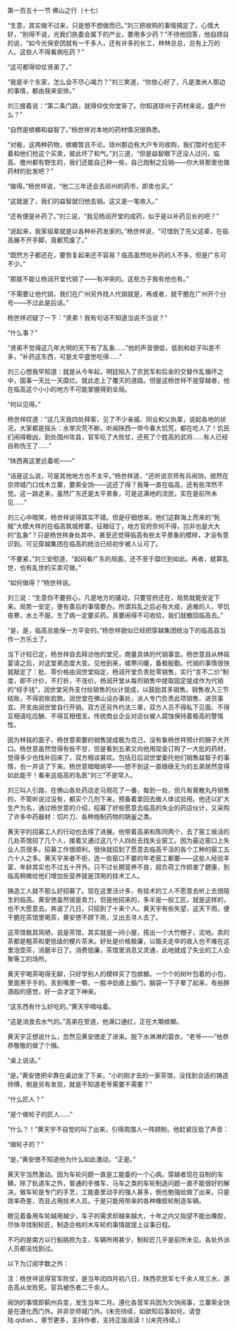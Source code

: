 

第一百五十一节 佛山之行（十七）

“生意，其实做不过来，只是想不想做而已。”刘三把收购的事情搞定了，心情大好，“别得不说，光我们执委会属下的产业，要用多少药？”不待他回答，他自顾自的说，“如今光保安团就有一千多人，还有许多的长工，林林总总，总有上万的人。这些人不得看病吃药？”

“这可都得仰仗贤弟了。”

“我是半个东家，怎么会不尽心竭力？”刘三笑道，“你放心好了，凡是澳洲人那边的事情，都由我来安排。”

刘三接着说：“第二条门路，就得仰仗你堂哥了。你知道琼州于药材来说，盛产什么？”

“自然是槟榔和益智了。”杨世祥对本地的药材情况很熟悉。

“对极，这两种药物，槟榔暂且不论。琼州那边有大户专司收购，我们暂时也犯不着和他们抢这个买卖，彼此坏了和气。”刘三道，“但是益智眼下还没人过问，临高、儋州都有野生的，我们还能自己种一些，自己炮制之后销――你大哥那里也做药材的批发吧？”

“做得。”杨世祥说，“他二三年还会去祁州的药市，即卖也买。”

“这就是了，我们的益智就归他去销。这又是一笔收入。”

“还有便是补药了。”刘三说，“我见杨润开堂的成药，似乎是以补药见长的吧？”

“说起来，我家祖辈就是以各种补药发家的。”杨世祥说，“可惜到了先父这辈，在临高展不开手脚，竟都荒废了。”

“既然方子都还在，要恢复起来还不容易？临高虽然吃补药的人不多，但是广东可不少。”

“那就不能让杨润开堂代销了――有冲突的。这些方子我有他也有。”

“不需要让他代销，我们在广州另外找人代销就是，再或者，就干脆在广州开个分号――不过此是后话。”

杨世祥迟疑了一下：“贤弟！我有句话不知道当说不当说？”

“什么事？”

“贤弟不觉得这几年大明的天下有了乱象……”他的声音很低，低到和蚊子叫差不多，“补药这东西，可是太平盛世吃得……”

刘三心想我早知道：就是从今年起，明廷陷入了农民军和后金的交替作乱循环之中，国事一天比一天糜烂。就此走上了覆灭的道路。但是这杨世祥不是穿越者，他在临高这个小小的地方不可能掌握得到全局。

“何以见得。”

杨世祥叹道：“这几天我四处拜客，见了不少亲戚、同业和父执辈，说起各地的状况，大家都是摇头：水旱灾荒不断，听闻陕西一带今春大饥荒，都在吃人了！饥民们闹得极凶，到处围州攻县，官军吃了大败仗，还死了个姓高的武将……有人已经自称伪王了……”

“陕西离这里远着呢――”

“话是这么说，可是其他地方也不太平。”杨世祥道，“还听说京师有兵闹饷，居然在京师城门口伐木立寨，要索全饷――这还了得？我等一直在临高，还有些浑然不觉。这一路走来，虽然广东还是太平景象，可是这满地的流民，实在是前所未见……”

刘三心中暗笑，杨世祥说得其实不错。但是仔细想来。他们这群海上而来的“髡贼”大模大样的在临高筑城修寨，征粮征丁，地方官府奈何不得，岂非也是大大的“乱象”？只是杨世祥身处其中，甚至还觉得临高有些太平景象的模样，才没有意识到。可见穿越集团在临高的统治已经初步被人认可了。

“不要紧，”刘三安慰道，“起码看广东的局面，还不至于糜烂到如此。再者，就算乱世，也有乱世的买卖可做。”

“如何做得？”杨世祥说。

刘三说：“生意你不要担心，凡是地方的骚动，只要官府还在，局势就能安定下来。局势一安定，便有善后的事情要办。所谓兵乱之后必有大疫，逃难的人，早饥夜寒，水土不服，生了病一定要买药。真要闹得不可收拾，我们就撤回临高去。”

“是，是，临高总能保一方平安的。”杨世祥貌似已经把穿越集团统治下的临高县当作一方乐土了。

当下计较已定，杨世祥自去拜访他的堂兄，商量具体的代销事宜。杨世意自从林铭宴请之后，对这堂弟态度大变。见他到来，嘘寒问暖，备极殷勤。代销的事情很快就敲定了：批、零价格由润世堂指定，杨润开堂负责批零销售，实行“言不二价”制度，即不计价，不打折，不涨价。杨润开堂从每剂销售中提取固定提成作为代销的“经手钱”，润世堂另外支付给销售的伙计提成，以鼓励其多销售。销售收入三节结账，不得宕账宕款。润世堂在佛山设办事处，派人专门负责此项销售、进货事宜。开支由润世堂自行开销。双方还另外约法三章，双方人员不得私下见面、不得互相请吃应酬、不得互相借支。传统商业企业对店伙被人腐蚀保持着极高的警惕性。

因为林铭的面子，杨世意索要的销售提成极为克己，没有象杨世祥预计的狮子大开口。杨世意虽然觉得有些不甘，但是看到五弟又向他用现金订购了一大批的药材，觉得多少也找补回来了，双方相谈甚欢。包括日后润世堂委托他们销售益智子的事情，也一并谈了下来。杨世意暗暗纳罕――想不到这一直碌碌无为的五弟居然变得如此能干！看来这临高的名医“刘三”不是常人。

刘三叫人引路，在佛山各处药店走马观花了一番，每到一处，但凡有膏散丸丹销售的，不管听说过没有，都买个几剂下来。预备着拿回去做人体试验用。他还以扩大生产为名，通过杨世意的介绍，招募了好些愿意去临高的失业的药店伙计，又采购了许多中药器材：切片刀、各种炮制药物的锅釜之类。

黄天宇的招募工人的行动也去得了进展。他带着高弟和陈同两个，去了窑工侯活的几处茶馆招了几个人，接着又通过这几个人四处去找失业窑工。因为最近窑口上失业人员很多，招募工作很顺利，很快就招到了愿意去临高干活的各个工种的窑工五六十人之多。黄天宇来者不拒，连一些窑口不要的年老窑工都要――这些人经验丰富，年龄其实也不过五十开外。只不过长期营养不良，超负荷工作损害了健康，到临高稍微给他们增加些营养就是顶用的技术工人。

铸造工人就不那么好招募了。现在这里活计多，有技术的工人不愿意去听上去很陌生的临高。黄安徳虽然很是卖力，但是他招来的，多半是一般工匠。就是这样的，也不大愿意去。奔波了几日，只招到了十来个人。黄天宇有些失望，这天下雨，便干脆在茶馆里喝茶，黄安徳不顾下雨，又出去寻人去了。

这茶馆极其简陋，说是茶馆，其实就是一间小屋，搭出一个大竹棚子，泥地。卖的茶都是粗茶和更低级的梗片茶末。好处是价格极廉，以贩夫走卒的收入也不难在这里泡壶茶，消磨半日了。消费低廉，茶馆里消息又灵通，此地就成了失业的工人会聚等工的场所。

黄天宇喝茶喝得无聊，只好学别人的模样买了包槟榔。一个个的树叶包着的小包，里面黑乎乎的。丢到嘴里一嚼，一股冲劲直上脑门，脑袋一下子晕了起来，有些醉酒般的感觉，好一会才定下神来。

“这东西有什么好吃的。”黄天宇嘀咕着。

“这是消食去水气的。”高弟在旁道，他满口通红，正在大嚼槟榔。

黄天宇正想说什么，忽然见黄安徳走了进来。脱下水淋淋的蓑衣，“老爷――”他恭恭敬敬的做了个揖。

“桌上说话。”

“是。”黄安徳把伞靠在桌边坐了下来，“小的刚才去的一家茶馆，没找到合适的铸造师傅，倒是另有发现，就是不知道老爷需要不需要？”

“什么匠人？”

“是个做轮子的匠人……”

“什么？！”黄天宇不自觉的叫了出来，引得周围人一阵顾盼。他赶紧压低了声音：

“做轮子的？”

“是，”黄安徳不知道他为什么如此激动，“正是。”

黄天宇当然激动。因为车轮问题一直是工能委的一个心病。穿越者现在自制的车辆，除了轨道车之外，普通的手推车、马车之类的车轮制造问题一直不能很好的解决。做车轮是专门的手艺，工能委里动手的强人甚多，倒也勉强给做了出来，只是效率奇差，而且占用技术人员。于是只能用带来的各种橡胶轮制造车辆。

眼见着备用车轮越用越少，车子的需求却越来越大，十年之内又指望不能出橡胶，尽快寻找制轮匠，制造合格的木车轮的事情就提上议事日程。

不巧的是南方以行船挑担为主，车辆所用甚少，制轮匠几乎是前所未见。各处外派人员都没找到过。

以下为订阅字数之外：

注：杨世祥说得官军败仗，是当年闰四月初八日，陕西农民军七千余人攻三水，游击高从龙败死。官兵被伤者二千余人。

闹饷的事情即蓟州兵变，发生当年二月。遵化各营军兵因为欠饷闹事，立寨索全饷是在遵化西门外。并非京师城门外。(未完待续，如欲知后事如何，请登陆.qidian.，章节更多，支持作者，支持正版阅读！)(未完待续。)


